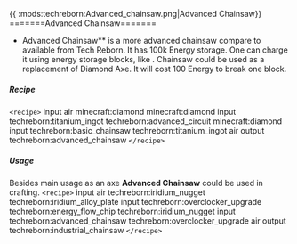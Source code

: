{{ :mods:techreborn:Advanced_chainsaw.png|Advanced
Сhainsaw}} =======Advanced Chainsaw=======

- Advanced Chainsaw** is a more advanced chainsaw compare to
        <Mcitem id="techreborn:basic_chainsaw"/>
        available from Tech Reborn. It has 100k Energy storage. One can
        charge it using energy storage blocks, like
        <Mcitem id="techreborn:battery_box"/>.
        Chainsaw could be used as a replacement of Diamond Axe. It will
        cost 100 Energy to break one block.

##### Recipe

`<recipe>` input air minecraft:diamond minecraft:diamond input
techreborn:titanium_ingot techreborn:advanced_circuit minecraft:diamond
input techreborn:basic_chainsaw techreborn:titanium_ingot air output
techreborn:advanced_chainsaw `</recipe>`

##### Usage

Besides main usage as an axe **Advanced Chainsaw** could be used in
crafting. `<recipe>` input air techreborn:iridium_nugget
techreborn:iridium_alloy_plate input techreborn:overclocker_upgrade
techreborn:energy_flow_chip techreborn:iridium_nugget input
techreborn:advanced_chainsaw techreborn:overclocker_upgrade air output
techreborn:industrial_chainsaw `</recipe>`
